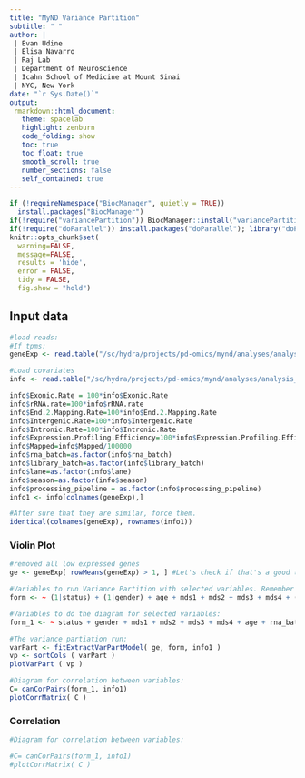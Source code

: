 ```yaml
---
title: "MyND Variance Partition"
subtitle: " "
author: |
 | Evan Udine
 | Elisa Navarro
 | Raj Lab
 | Department of Neuroscience
 | Icahn School of Medicine at Mount Sinai
 | NYC, New York
date: "`r Sys.Date()`"
output:
 rmarkdown::html_document:
   theme: spacelab
   highlight: zenburn
   code_folding: show
   toc: true
   toc_float: true
   smooth_scroll: true
   number_sections: false
   self_contained: true  
---
```



```r
if (!requireNamespace("BiocManager", quietly = TRUE))
  install.packages("BiocManager")
if(!require("variancePartition")) BiocManager::install("variancePartition"); library("variancePartition")
if(!require("doParallel")) install.packages("doParallel"); library("doParallel")
knitr::opts_chunk$set( 
  warning=FALSE,
  message=FALSE,
  results = 'hide',
  error = FALSE,
  tidy = FALSE,
  fig.show = "hold")
```

## Input data
```r
#load reads:
#If tpms:
geneExp <- read.table("/sc/hydra/projects/pd-omics/mynd/analyses/analysis_9_19_19/mynd.tpms.txt", header = TRUE, row.names = 1, check.names = F)

#Load covariates
info <- read.table("/sc/hydra/projects/pd-omics/mynd/analyses/analysis_9_19_19/mynd_metadata_9_19_19.txt", header = TRUE, row.names = 1)

info$Exonic.Rate = 100*info$Exonic.Rate
info$rRNA.rate=100*info$rRNA.rate
info$End.2.Mapping.Rate=100*info$End.2.Mapping.Rate
info$Intergenic.Rate=100*info$Intergenic.Rate
info$Intronic.Rate=100*info$Intronic.Rate
info$Expression.Profiling.Efficiency=100*info$Expression.Profiling.Efficiency
info$Mapped=info$Mapped/100000
info$rna_batch=as.factor(info$rna_batch)
info$library_batch=as.factor(info$library_batch)
info$lane=as.factor(info$lane)
info$season=as.factor(info$season)
info$processing_pipeline = as.factor(info$processing_pipeline)
info1 <- info[colnames(geneExp),]

#After sure that they are similar, force them.
identical(colnames(geneExp), rownames(info1))
```

### Violin Plot
```r
#removed all low expressed genes
ge <- geneExp[ rowMeans(geneExp) > 1, ] #Let's check if that's a good threshold

#Variables to run Variance Partition with selected variables. Remember (1|..) for factors!
form <- ~ (1|status) + (1|gender) + age + mds1 + mds2 + mds3 + mds4 + (1|rna_batch)

#Variables to do the diagram for selected variables:
form_1 <- ~ status + gender + mds1 + mds2 + mds3 + mds4 + age + rna_batch

#The variance partiation run:
varPart <- fitExtractVarPartModel( ge, form, info1 )
vp <- sortCols ( varPart )
plotVarPart ( vp )

#Diagram for correlation between variables:
C= canCorPairs(form_1, info1)
plotCorrMatrix( C )
```

### Correlation
```r
#Diagram for correlation between variables:

#C= canCorPairs(form_1, info1)
#plotCorrMatrix( C )
```
